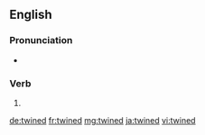==English==

===Pronunciation===
* {{rhymes|aɪnd|lang=en}}

===Verb===
{{head|en|verb form}}

# {{en-past of|twine}}

[[de:twined]]
[[fr:twined]]
[[mg:twined]]
[[ja:twined]]
[[vi:twined]]